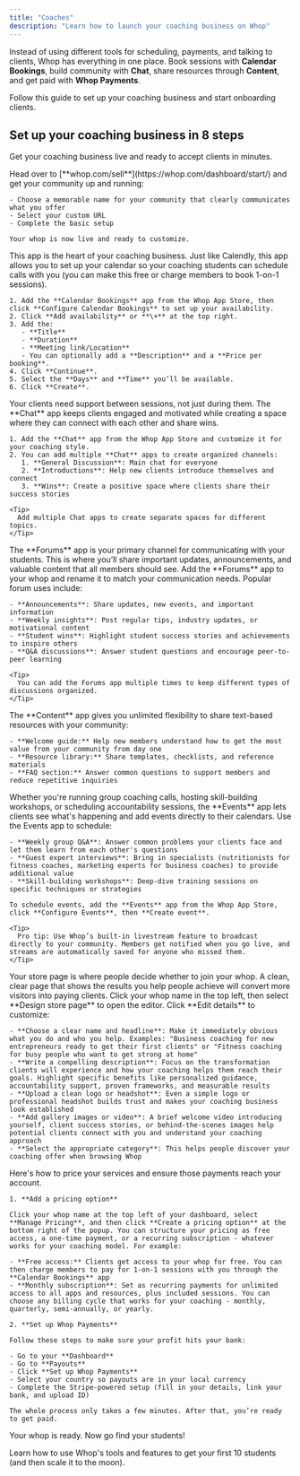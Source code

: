 ```yaml
---
title: "Coaches"
description: "Learn how to launch your coaching business on Whop"
---
```


Instead of using different tools for scheduling, payments, and talking to clients, Whop has everything in one place. Book sessions with **Calendar Bookings**, build community with **Chat**, share resources through **Content**, and get paid with **Whop Payments**.

Follow this guide to set up your coaching business and start onboarding clients.

## Set up your coaching business in 8 steps

Get your coaching business live and ready to accept clients in minutes.

<Steps>
  <Step title="Create your whop" titleSize="h3">
    Head over to [**whop.com/sell**](https://whop.com/dashboard/start/) and get your community up and running:

    - Choose a memorable name for your community that clearly communicates what you offer
    - Select your custom URL
    - Complete the basic setup

    Your whop is now live and ready to customize.
  </Step>
  <Step title="Add the Calendar Bookings app" titleSize="h3">
    This app is the heart of your coaching business. Just like Calendly, this app allows you to set up your calendar so your coaching students can schedule calls with you (you can make this free or charge members to book 1-on-1 sessions).

    1. Add the **Calendar Bookings** app from the Whop App Store, then click **Configure Calendar Bookings** to set up your availability.
    2. Click **Add availability** or **\+** at the top right.
    3. Add the: 
       - **Title** 
       - **Duration** 
       - **Meeting link/Location**
       - You can optionally add a **Description** and a **Price per booking**.
    4. Click **Continue**.
    5. Select the **Days** and **Time** you’ll be available.
    6. Click **Create**.
  </Step>
  <Step title="Add the Chat app" titleSize="h3">
    Your clients need support between sessions, not just during them. The **Chat** app keeps clients engaged and motivated while creating a space where they can connect with each other and share wins.

    1. Add the **Chat** app from the Whop App Store and customize it for your coaching style.
    2. You can add multiple **Chat** apps to create organized channels:
       1. **General Discussion**: Main chat for everyone
       2. **Introductions**: Help new clients introduce themselves and connect
       3. **Wins**: Create a positive space where clients share their success stories

    <Tip>
      Add multiple Chat apps to create separate spaces for different topics.
    </Tip>
  </Step>
  <Step title="Add the Forums app" titleSize="h3">
    The **Forums** app is your primary channel for communicating with your students. This is where you’ll share important updates, announcements, and valuable content that all members should see. Add the **Forums** app to your whop and rename it to match your communication needs. Popular forum uses include:

    - **Announcements**: Share updates, new events, and important information
    - **Weekly insights**: Post regular tips, industry updates, or motivational content
    - **Student wins**: Highlight student success stories and achievements to inspire others
    - **Q&A discussions**: Answer student questions and encourage peer-to-peer learning

    <Tip>
      You can add the Forums app multiple times to keep different types of discussions organized.
    </Tip>
  </Step>
  <Step title="Add the Content app" titleSize="h3">
    The **Content** app gives you unlimited flexibility to share text-based resources with your community:

    - **Welcome guide:** Help new members understand how to get the most value from your community from day one
    - **Resource library:** Share templates, checklists, and reference materials
    - **FAQ section:** Answer common questions to support members and reduce repetitive inquiries
  </Step>
  <Step title="Add the Events app" titleSize="h3">
    Whether you're running group coaching calls, hosting skill-building workshops, or scheduling accountability sessions, the **Events** app lets clients see what's happening and add events directly to their calendars. Use the Events app to schedule:

    - **Weekly group Q&A**: Answer common problems your clients face and let them learn from each other's questions
    - **Guest expert interviews**: Bring in specialists (nutritionists for fitness coaches, marketing experts for business coaches) to provide additional value
    - **Skill-building workshops**: Deep-dive training sessions on specific techniques or strategies

    To schedule events, add the **Events** app from the Whop App Store, click **Configure Events**, then **Create event**.

    <Tip>
      Pro tip: Use Whop’s built-in livestream feature to broadcast directly to your community. Members get notified when you go live, and streams are automatically saved for anyone who missed them.
    </Tip>
  </Step>
  <Step title="Design your store page" titleSize="h3">
    Your store page is where people decide whether to join your whop. A clean, clear page that shows the results you help people achieve will convert more visitors into paying clients. Click your whop name in the top left, then select **Design store page** to open the editor. Click **Edit details** to customize:

    - **Choose a clear name and headline**: Make it immediately obvious what you do and who you help. Examples: "Business coaching for new entrepreneurs ready to get their first clients" or "Fitness coaching for busy people who want to get strong at home"
    - **Write a compelling description**: Focus on the transformation clients will experience and how your coaching helps them reach their goals. Highlight specific benefits like personalized guidance, accountability support, proven frameworks, and measurable results
    - **Upload a clean logo or headshot**: Even a simple logo or professional headshot builds trust and makes your coaching business look established
    - **Add gallery images or video**: A brief welcome video introducing yourself, client success stories, or behind-the-scenes images help potential clients connect with you and understand your coaching approach
    - **Select the appropriate category**: This helps people discover your coaching offer when browsing Whop
  </Step>
  <Step title="Set up pricing and Whop Payments" titleSize="h3">
    Here's how to price your services and ensure those payments reach your account.

    1. **Add a pricing option**

    Click your whop name at the top left of your dashboard, select **Manage Pricing**, and then click **Create a pricing option** at the bottom right of the popup. You can structure your pricing as free access, a one-time payment, or a recurring subscription - whatever works for your coaching model. For example:

    - **Free access:** Clients get access to your whop for free. You can then charge members to pay for 1-on-1 sessions with you through the **Calendar Bookings** app
    - **Monthly subscription**: Set as recurring payments for unlimited access to all apps and resources, plus included sessions. You can choose any billing cycle that works for your coaching - monthly, quarterly, semi-annually, or yearly.

    2. **Set up Whop Payments**

    Follow these steps to make sure your profit hits your bank:

    - Go to your **Dashboard**
    - Go to **Payouts**
    - Click **Set up Whop Payments**
    - Select your country so payouts are in your local currency
    - Complete the Stripe-powered setup (fill in your details, link your bank, and upload ID)

    The whole process only takes a few minutes. After that, you’re ready to get paid. 
  </Step>
</Steps>

Your whop is ready. Now go find your students\!

<Card title="Grow your coaching business on Whop" icon="chart-line" href="/manage-your-whop">
  Learn how to use Whop's tools and features to get your first 10 students (and then scale it to the moon).
</Card>